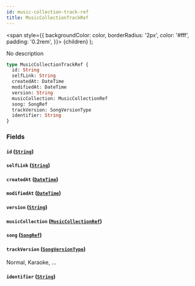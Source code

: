 ```yaml
---
id: music-collection-track-ref
title: MusicCollectionTrackRef
---
```


<span
style={{
      backgroundColor: color,
      borderRadius: '2px',
      color: '#fff',
      padding: '0.2rem',
    }}>
{children}
</span>
);

No description

```graphql
type MusicCollectionTrackRef {
  id: String
  selfLink: String
  createdAt: DateTime
  modifiedAt: DateTime
  version: String
  musicCollection: MusicCollectionRef
  song: SongRef
  trackVersion: SongVersionType
  identifier: String
}
```

### Fields

#### `id` ([`String`](/docs/schema/scalars/string))

#### `selfLink` ([`String`](/docs/schema/scalars/string))

#### `createdAt` ([`DateTime`](/docs/schema/scalars/date-time))

#### `modifiedAt` ([`DateTime`](/docs/schema/scalars/date-time))

#### `version` ([`String`](/docs/schema/scalars/string))

#### `musicCollection` ([`MusicCollectionRef`](/docs/schema/inputs/music-collection-ref))

#### `song` ([`SongRef`](/docs/schema/inputs/song-ref))

#### `trackVersion` ([`SongVersionType`](/docs/schema/enums/song-version-type))

Normal, Karaoke, ...

#### `identifier` ([`String`](/docs/schema/scalars/string))
